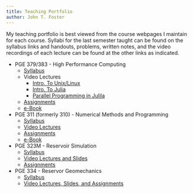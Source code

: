 ```yaml
---
title: Teaching Portfolio 
author: John T. Foster 
---
```


My teaching portfolio is best viewed from the course webpages I maintain for each course.  Syllabi for the last semester taught can be found on the syllabus links and handouts, problems, written notes, and the video recordings of each lecture can be found at the other links as indicated.  

* PGE 379/383 - High Performance Computing
    * [Syllabus](https://johnfoster.pge.utexas.edu/HPC/syllabus/)
    * Video Lectures
        * [Intro. To Unix/Linux](https://johnfoster.pge.utexas.edu/HPC/course-mat/)
        * [Intro. To Julia](https://youtu.be/p6VEd4jy2-E?si=f_PYRey4EyKUj7Eg)
        * [Parallel Programming in Julila](https://youtu.be/M17uK5Q4i2o?si=NUZGL-7FyjobH_zw)
    * [Assignments](https://github.com/orgs/PGE383-HPC/repositories?q=&type=public&language=&sort=)
    * [e-Book](https://johnfoster.pge.utexas.edu/hpc-book/intro.html)

* PGE 311 (formerly 310) - Numerical Methods and Programming 
    * [Syllabus](https://johnfoster.pge.utexas.edu/PGE310-IntroProgramming/syllabus/)
    * [Video Lectures](https://youtu.be/jSNs4I4abKg?si=Ebcf2db7qT-hi61Y)
    * [Assignments](https://github.com/orgs/PGE311-Students/repositories?q=&type=public&language=&sort=)
    * [e-Book](https://johnfoster.pge.utexas.edu/numerical-methods-book/PythonIntro)
 
* PGE 323M - Reservoir Simulation
    * [Syllabus](https://johnfoster.pge.utexas.edu/PGE323M-ResEngineeringIII/syllabus/)
    * [Video Lectures and Slides](https://johnfoster.pge.utexas.edu/PGE323M-ResEngineeringIII/course-mat/)
    * [Assignments](https://github.com/orgs/PGE323M-Students/repositories?q=&type=public&language=&sort=)

* PGE 334 - Reservor Geomechanics
    * [Syllabus](https://johnfoster.pge.utexas.edu/PGE334-ResGeomechanics/syllabus/)
    * [Video Lectures,  Slides, and Assignments](https://johnfoster.pge.utexas.edu/PGE334-ResGeomechanics/course-mat/)
